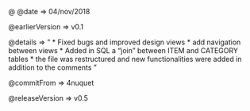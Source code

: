 
@
@date =>    04/nov/2018

@earlierVersion => v0.1

@details => "   *   Fixed bugs and improved design views
                *   add navigation between views
                *   Added in SQL a "join" between ITEM and CATEGORY tables
                *   the file was restructured and new functionalities were added in addition to the comments
            "

@commitFrom => 4nuquet

@releaseVersion => v0.5

